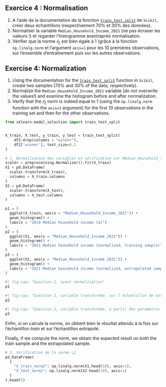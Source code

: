 :::: {.content-visible when-profile="fr"}

::: {.exercise}
## Exercice 4 : Normalisation

1. A l'aide de la documentation de la fonction [`train_test_split`](https://scikit-learn.org/dev/modules/generated/sklearn.model_selection.train_test_split.html) de `Scikit`, créer deux échantillons (respectivement 70% et 30% des données).
2. Normaliser la variable `Median_Household_Income_2021` (ne pas écraser les valeurs !) et regarder l'histogramme avant/après normalisation.
3. Vérifier que la norme $\mathcal{l}_2$ est bien égale à 1 (grâce à la fonction `np.linalg.norm` et l'argument `axis=1` pour les 10 premières observations, sur l'ensemble d'entraînement puis sur les autres observations.

:::
::::

:::: {.content-visible when-profile="en"}

::: {.exercise}
## Exercise 4: Normalization

1. Using the documentation for the [`train_test_split`](https://scikit-learn.org/dev/modules/generated/sklearn.model_selection.train_test_split.html) function in `Scikit`, create two samples (70% and 30% of the data, respectively).
2. Normalize the `Median_Household_Income_2021` variable (do not overwrite the values!) and examine the histogram before and after normalization.
3. Verify that the $\mathcal{l}_2$ norm is indeed equal to 1 (using the `np.linalg.norm` function with the `axis=1` argument) for the first 10 observations in the training set and then for the other observations.
:::

::::



```python
from sklearn.model_selection import train_test_split


X_train, X_test, y_train, y_test = train_test_split(
    df2.drop(columns = "winner"),
    df2['winner'], test_size=0.3
)
```

```python
# 1. Normalisation des variables et vérification sur Median_Household_Income_2021
scaler = preprocessing.Normalizer().fit(X_train)
X1 = pd.DataFrame(
  scaler.transform(X_train),
  columns = X_train.columns
)
X2 = pd.DataFrame(
  scaler.transform(X_test),
  columns = X_test.columns
)
```

```python
p1 = (
  ggplot(X_train, aes(x = "Median_Household_Income_2021")) +
  geom_histogram() +
  labs(x = "2019 Median household income ($)")
)
p2 = (
  ggplot(X1, aes(x = "Median_Household_Income_2021")) +
  geom_histogram() +
  labs(x = "2021 Median household income (normalized, training sample)")
)
p3 = (
  ggplot(X2, aes(x = "Median_Household_Income_2021")) +
  geom_histogram() +
  labs(x = "2021 Median household income (normalized, extrapolated sample)")
)
```


```python
#| fig-cap: "Question 2, avant normalisation"
p1
```

```python
#| fig-cap: "Question 2, variable transformée, sur l'échantillon de normalisation"
p2
```

```python
#| fig-cap: "Question 2, variable transformée, à partir des paramètres entraînés"
p3
```



::: {.content-visible when-profile="fr"}
Enfin, si on calcule la norme, on obtient bien le résultat attendu à la fois sur l'échantillon _train_ et sur l'échantillon extrapolé.
:::

::: {.content-visible when-profile="en"}
Finally, if we compute the norm, we obtain the expected result on both the train sample and the extrapolated sample.
:::


```python
# 3. Vérification de la norme L2
pd.DataFrame(
  {
    "X_train_norm2": np.linalg.norm(X1.head(10), axis=1),
    "X_test_norm2": np.linalg.norm(X2.head(10), axis=1)
  }
).head(5)
```